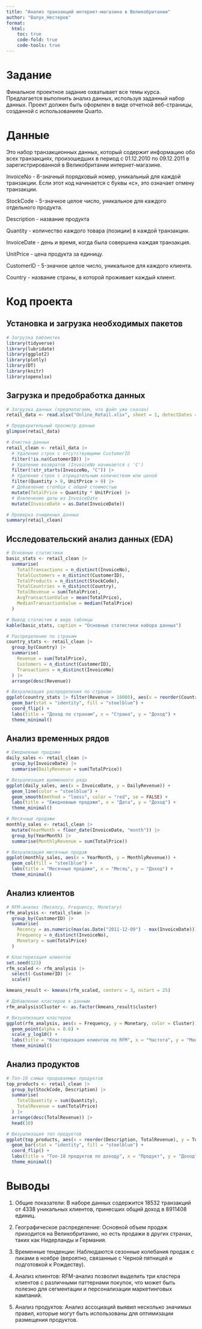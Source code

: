 ---
title: "Анализ транзакций интернет-магазина в Великобритании"
author: "Валух_Нестеров"
format: 
  html:
    toc: true
    code-fold: true
    code-tools: true
---

# Задание
Финальное проектное задание охватывает все темы курса. Предлагается выполнить анализ данных, используя заданный набор данных. Проект должен быть оформлен в виде отчетной веб-страницы, созданной с использованием Quarto.

# Данные 
Это набор транзакционных данных, который содержит информацию обо всех транзакциях, произошедших в период с 01.12.2010 по 09.12.2011 в зарегистрированной в Великобритании интернет-магазине.

InvoiceNo - 6-значный порядковый номер, уникальный для каждой транзакции. Если этот код начинается с буквы «c», это означает отмену транзакции.

StockCode - 5-значное целое число, уникальное для каждого отдельного продукта.

Description - название продукта

Quantity - количество каждого товара (позиции) в каждой транзакции.

InvoiceDate - день и время, когда была совершена каждая транзакция.

UnitPrice - цена продукта за единицу.

CustomerID - 5-значное целое число, уникальное для каждого клиента.	

Country - название страны, в которой проживает каждый клиент.

# Код проекта
## Установка и загрузка необходимых пакетов
```{r warning='false'}
# Загрузка библиотек
library(tidyverse)
library(lubridate)
library(ggplot2)
library(plotly)
library(DT)
library(knitr)
library(openxlsx)
```
## Загрузка и предобработка данных
```{r}
# Загрузка данных (предполагаем, что файл уже скачан)
retail_data <- read.xlsx("Online_Retail.xlsx", sheet = 1, detectDates = TRUE)

# Предварительный просмотр данных
glimpse(retail_data)

# Очистка данных
retail_clean <- retail_data |>
  # Удаление строк с отсутствующими CustomerID
  filter(!is.na(CustomerID)) |>
  # Удаление возвратов (InvoiceNo начинается с 'C')
  filter(!str_starts(InvoiceNo, "C")) |>
  # Удаление строк с отрицательным количеством или ценой
  filter(Quantity > 0, UnitPrice > 0) |>
  # Добавление столбца с общей стоимостью
  mutate(TotalPrice = Quantity * UnitPrice) |>
  # Извлечение даты из InvoiceDate
  mutate(InvoiceDate = as.Date(InvoiceDate))

# Проверка очищенных данных
summary(retail_clean)
```
## Исследовательский анализ данных (EDA)
```{r}
# Основные статистики
basic_stats <- retail_clean |>
  summarise(
    TotalTransactions = n_distinct(InvoiceNo),
    TotalCustomers = n_distinct(CustomerID),
    TotalProducts = n_distinct(StockCode),
    TotalCountries = n_distinct(Country),
    TotalRevenue = sum(TotalPrice),
    AvgTransactionValue = mean(TotalPrice),
    MedianTransactionValue = median(TotalPrice)
  )

# Вывод статистик в виде таблицы
kable(basic_stats, caption = "Основные статистики набора данных")

# Распределение по странам
country_stats <- retail_clean |>
  group_by(Country) |>
  summarise(
    Revenue = sum(TotalPrice),
    Customers = n_distinct(CustomerID),
    Transactions = n_distinct(InvoiceNo)
  ) |>
  arrange(desc(Revenue))

# Визуализация распределения по странам
ggplot(country_stats |> filter(Revenue > 10000), aes(x = reorder(Country, Revenue), y = Revenue/1000)) +
  geom_bar(stat = "identity", fill = "steelblue") +
  coord_flip() +
  labs(title = "Доход по странам", x = "Страна", y = "Доход") +
  theme_minimal()
```
## Анализ временных рядов
```{r}
# Ежедневные продажи
daily_sales <- retail_clean |>
  group_by(InvoiceDate) |>
  summarise(DailyRevenue = sum(TotalPrice))

# Визуализация временного ряда
ggplot(daily_sales, aes(x = InvoiceDate, y = DailyRevenue)) +
  geom_line(color = "steelblue") +
  geom_smooth(method = "loess", color = "red", se = FALSE) +
  labs(title = "Ежедневные продажи", x = "Дата", y = "Доход") +
  theme_minimal()

# Месячные продажи
monthly_sales <- retail_clean |>
  mutate(YearMonth = floor_date(InvoiceDate, "month")) |>
  group_by(YearMonth) |>
  summarise(MonthlyRevenue = sum(TotalPrice))

# Визуализация месячных продаж
ggplot(monthly_sales, aes(x = YearMonth, y = MonthlyRevenue)) +
  geom_col(fill = "steelblue") +
  labs(title = "Месячные продажи", x = "Месяц", y = "Доход") +
  theme_minimal()
```
## Анализ клиентов
```{r}
# RFM-анализ (Recency, Frequency, Monetary)
rfm_analysis <- retail_clean |>
  group_by(CustomerID) |>
  summarise(
    Recency = as.numeric(max(as.Date("2011-12-09") - max(InvoiceDate))),
    Frequency = n_distinct(InvoiceNo),
    Monetary = sum(TotalPrice)
  )

# Кластеризация клиентов
set.seed(123)
rfm_scaled <- rfm_analysis |>
  select(-CustomerID) |>
  scale()

kmeans_result <- kmeans(rfm_scaled, centers = 3, nstart = 25)

# Добавление кластеров к данным
rfm_analysis$Cluster <- as.factor(kmeans_result$cluster)

# Визуализация кластеров
ggplot(rfm_analysis, aes(x = Frequency, y = Monetary, color = Cluster)) +
  geom_point(alpha = 0.6) +
  scale_y_log10() +
  labs(title = "Кластеризация клиентов по RFM", x = "Частота", y = "Монетарная ценность (log10)") +
  theme_minimal()
```
## Анализ продуктов
```{r}
# Топ-10 самых продаваемых продуктов
top_products <- retail_clean |>
  group_by(StockCode, Description) |>
  summarise(
    TotalQuantity = sum(Quantity),
    TotalRevenue = sum(TotalPrice)
  ) |>
  arrange(desc(TotalRevenue)) |>
  head(10)

# Визуализация топ продуктов
ggplot(top_products, aes(x = reorder(Description, TotalRevenue), y = TotalRevenue/1000)) +
  geom_bar(stat = "identity", fill = "steelblue") +
  coord_flip() +
  labs(title = "Топ-10 продуктов по доходу", x = "Продукт", y = "Доход") +
  theme_minimal()
```
# Выводы

1. Общие показатели: В наборе данных содержится 18532 транзакций от 4338 уникальных клиентов, принесших общий доход в 8911408 единиц.

2. Географическое распределение: Основной объем продаж приходится на Великобританию, но есть продажи в других странах, таких как Нидерланды и Германия.

3. Временные тенденции: Наблюдаются сезонные колебания продаж с пиками в ноябре (вероятно, связанные с Черной пятницей и подготовкой к Рождеству).

4. Анализ клиентов: RFM-анализ позволил выделить три кластера клиентов с различными паттернами покупок, что может быть полезно для сегментации и персонализации маркетинговых кампаний.

5. Анализ продуктов: Анализ ассоциаций выявил несколько значимых правил, которые могут быть использованы для оптимизации размещения продуктов.